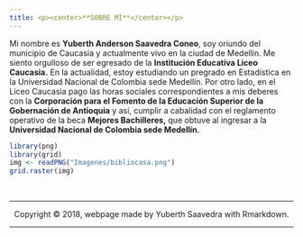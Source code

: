 ```yaml
---
title: <p><center>**SOBRE MÍ**</center></p>
---
```


Mi nombre es **Yuberth Anderson Saavedra Coneo**, soy oriundo del municipio de Caucasia y actualmente vivo en la ciudad de Medellín. Me siento orgulloso de ser egresado de la **Institución Educativa Liceo Caucasia.** En la actualidad, estoy estudiando un pregrado en Estadística en la Universidad Nacional de Colombia sede Medellín. Por otro lado, en el Liceo Caucasia pago las horas sociales correspondientes a mis deberes con la **Corporación para el Fomento de la Educación Superior de la Gobernación de Antioquia** y así, cumplir a cabalidad con el reglamento operativo de la beca **Mejores Bachilleres,** que obtuve al ingresar a la **Universidad Nacional de Colombia sede Medellín.**

```r
library(png)
library(grid)
img <- readPNG("Imagenes/bibliocasa.png")
grid.raster(img)
```



<br>
<hr>
<p><center>Copyright &copy; 2018, webpage made by Yuberth Saavedra with Rmarkdown.</center></p>
<hr>